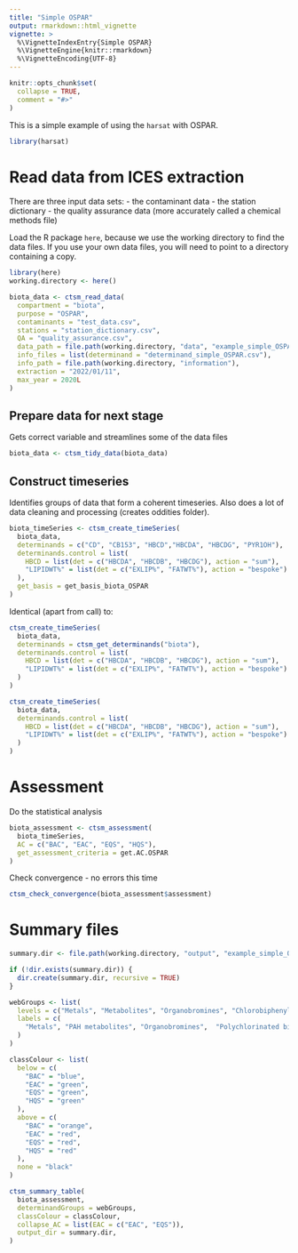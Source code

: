 ```yaml
---
title: "Simple OSPAR"
output: rmarkdown::html_vignette
vignette: >
  %\VignetteIndexEntry{Simple OSPAR}
  %\VignetteEngine{knitr::rmarkdown}
  %\VignetteEncoding{UTF-8}
---
```


```r
knitr::opts_chunk$set(
  collapse = TRUE,
  comment = "#>"
)
```

This is a simple example of using the `harsat` with OSPAR.

```r
library(harsat)
```

# Read data from ICES extraction

There are three input data sets: 
- the contaminant data
- the station dictionary
- the quality assurance data (more accurately called a chemical methods file)

Load the R package `here`, because we use the working directory to find
the data files. If you use your own data files, you will need to point to
a directory containing a copy.

```r
library(here)
working.directory <- here()
```


```r
biota_data <- ctsm_read_data(
  compartment = "biota", 
  purpose = "OSPAR",                               
  contaminants = "test_data.csv", 
  stations = "station_dictionary.csv", 
  QA = "quality_assurance.csv",
  data_path = file.path(working.directory, "data", "example_simple_OSPAR"),
  info_files = list(determinand = "determinand_simple_OSPAR.csv"),
  info_path = file.path(working.directory, "information"), 
  extraction = "2022/01/11",
  max_year = 2020L  
)
```

## Prepare data for next stage

Gets correct variable and streamlines some of the data files

```r
biota_data <- ctsm_tidy_data(biota_data)
```

## Construct timeseries

Identifies groups of data that form a coherent timeseries.
Also does a lot of data cleaning and processing (creates oddities folder).

```r
biota_timeSeries <- ctsm_create_timeSeries(
  biota_data,
  determinands = c("CD", "CB153", "HBCD","HBCDA", "HBCDG", "PYR1OH"), 
  determinands.control = list(
    HBCD = list(det = c("HBCDA", "HBCDB", "HBCDG"), action = "sum"),
    "LIPIDWT%" = list(det = c("EXLIP%", "FATWT%"), action = "bespoke")
  ), 
  get_basis = get_basis_biota_OSPAR
)
```

Identical (apart from call) to: 

```r
ctsm_create_timeSeries(
  biota_data,
  determinands = ctsm_get_determinands("biota"),
  determinands.control = list(
    HBCD = list(det = c("HBCDA", "HBCDB", "HBCDG"), action = "sum"),
    "LIPIDWT%" = list(det = c("EXLIP%", "FATWT%"), action = "bespoke")
  )
)

ctsm_create_timeSeries(
  biota_data,
  determinands.control = list(
    HBCD = list(det = c("HBCDA", "HBCDB", "HBCDG"), action = "sum"),
    "LIPIDWT%" = list(det = c("EXLIP%", "FATWT%"), action = "bespoke")
  )
)
```

# Assessment

Do the statistical analysis

```r
biota_assessment <- ctsm_assessment(
  biota_timeSeries, 
  AC = c("BAC", "EAC", "EQS", "HQS"), 
  get_assessment_criteria = get.AC.OSPAR
)
```

Check convergence - no errors this time

```r
ctsm_check_convergence(biota_assessment$assessment)
```

# Summary files

```r
summary.dir <- file.path(working.directory, "output", "example_simple_OSPAR")

if (!dir.exists(summary.dir)) {
  dir.create(summary.dir, recursive = TRUE)
}

webGroups <- list(
  levels = c("Metals", "Metabolites", "Organobromines", "Chlorobiphenyls"),  
  labels = c(
    "Metals", "PAH metabolites", "Organobromines",  "Polychlorinated biphenyls"
  )
)

classColour <- list(
  below = c(
    "BAC" = "blue", 
    "EAC" = "green", 
    "EQS" = "green",
    "HQS" = "green"
  ),
  above = c(
    "BAC" = "orange", 
    "EAC" = "red", 
    "EQS" = "red",
    "HQS" = "red"
  ), 
  none = "black"
)

ctsm_summary_table(
  biota_assessment, 
  determinandGroups = webGroups,
  classColour = classColour,
  collapse_AC = list(EAC = c("EAC", "EQS")),
  output_dir = summary.dir, 
)
```
